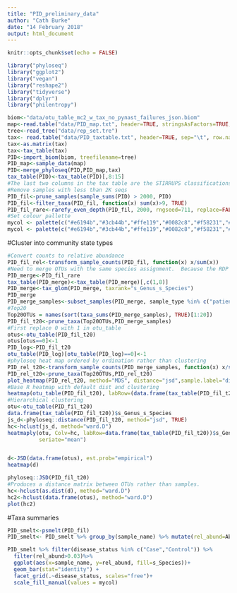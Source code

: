 ```yaml
---
title: "PID_preliminary_data"
author: "Cath Burke"
date: "14 February 2018"
output: html_document
---
```


```r
knitr::opts_chunk$set(echo = FALSE)
```

```r
library("phyloseq")
library("ggplot2")
library("vegan")
library("reshape2")
library("tidyverse")
library("dplyr")
library("philentropy")

```
```r
biom<-"data/otu_table_mc2_w_tax_no_pynast_failures_json.biom"
map<-read.table("data/PID_map.txt", header=TRUE, stringsAsFactors=TRUE, sep="\t", row.names=1)
tree<-read_tree("data/rep_set.tre")
tax<- read.table("data/PID_taxtable.txt", header=TRUE, sep="\t", row.names=1)
tax<-as.matrix(tax)
tax<-tax_table(tax)
PID<-import_biom(biom, treefilename=tree)
PID_map<-sample_data(map)
PID<-merge_phyloseq(PID,PID_map,tax)
tax_table(PID)<-tax_table(PID)[,8:15]
#The last two columns in the tax table are the STIRRUPS classifications, the others are the RDP classficiations
#Remove samples with less than 2K seqs
PID_fil<-prune_samples(sample_sums(PID) > 2000, PID)
PID_fil<-filter_taxa(PID_fil, function(x) sum(x)>9, TRUE)
PID_fil_rare<-rarefy_even_depth(PID_fil, 2000, rngseed=711, replace=FALSE, trimOTUs=TRUE)
#Set colour pallette
mycol <- palette(c("#e6194b","#3cb44b","#ffe119","#0082c8","#f58231","#911eb4","#46f0f0","#f032e6","#d2f53c","#fabebe","#008080","#e6beff","#aa6e28","#fffac8","#800000","#aaffc3","#808000","#ffd8b1","#000080","#808080","#FFFFFF","#000000"))
mycol <- palette(c("#e6194b","#3cb44b","#ffe119","#0082c8","#f58231","#911eb4","#46f0f0","#f032e6","#d2f53c","#fabebe","#008080","#e6beff","#aa6e28","#fffac8","#800000","#aaffc3","#808000","#ffd8b1","#000080","#808080","#FFFFFF","#000000"))

```
#Cluster into community state types

```r


#Convert counts to relative abundance
PID_fil_rel<-transform_sample_counts(PID_fil, function(x) x/sum(x))
#Need to merge OTUs with the same species assignment.  Because the RDP tax strings don't always match at the higher levels for the STIRRUPs assignments, need to remove other columns from tax table for the merging to occur properly.
PID_merge<-PID_fil_rare
tax_table(PID_merge)<-tax_table(PID_merge)[,c(1,8)]
PID_merge<-tax_glom(PID_merge, taxrank="s_Genus_s_Species")
PID_merge
PID_merge_samples<-subset_samples(PID_merge, sample_type %in% c("patient","cst_control"))
#Top20
Top20OTUs = names(sort(taxa_sums(PID_merge_samples), TRUE)[1:20])
PID_fil_t20<-prune_taxa(Top20OTUs,PID_merge_samples)
#First replace 0 with 1 in otu_table
otus<-otu_table(PID_fil_t20)
otus[otus==0]<-1
PID_log<-PID_fil_t20
otu_table(PID_log)[otu_table(PID_log)==0]<-1
#phyloseq heat map ordered by ordination rather than clustering
PID_rel_t20<-transform_sample_counts(PID_merge_samples, function(x) x/sum(x))
PID_rel_t20<-prune_taxa(Top20OTUs,PID_rel_t20)
plot_heatmap(PID_rel_t20, method="MDS", distance="jsd",sample.label="disease_status", taxa.label="s_Genus_s_Species", taxa.order="s_Genus_s_Species", trans=log_trans(2),low="#66CCFF", high="#000033",na.value="white")
#Base R heatmap with default dist and clustering
heatmap(otu_table(PID_fil_t20), labRow=(data.frame(tax_table(PID_fil_t20))$s_Genus_s_Species), labCol=sample_data(PID_fil_t20)$disease_status)
#Hierarchical clustering
otu<-otu_table(PID_fil_t20)
data.frame(tax_table(PID_fil_t20))$s_Genus_s_Species
js_d<-phyloseq::distance(PID_fil_t20, method="jsd", TRUE)
hc<-hclust(js_d, method="ward.D")
heatmaply(otu, Colv=hc, labRow=data.frame(tax_table(PID_fil_t20))$s_Genus_s_Species,
          seriate="mean")


d<-JSD(data.frame(otus), est.prob="empirical")
heatmap(d)

phyloseq::JSD(PID_fil_t20)
#Produces a distance matrix between OTUs rather than samples.
hc<-hclust(as.dist(d), method="ward.D")
hc2<-hclust(data.frame(otus), method="ward.D")
plot(hc2)

```

#Taxa summaries

```r
PID_smelt<-psmelt(PID_fil)
PID_smelt<- PID_smelt %>% group_by(sample_name) %>% mutate(rel_abund=Abundance/sum(Abundance))

PID_smelt %>% filter(disease_status %in% c("Case","Control")) %>%
  filter(rel_abund>0.03)%>%
  ggplot(aes(x=sample_name, y=rel_abund, fill=s_Species))+
  geom_bar(stat="identity") +
  facet_grid(.~disease_status, scales="free")+
  scale_fill_manual(values = mycol)


```

